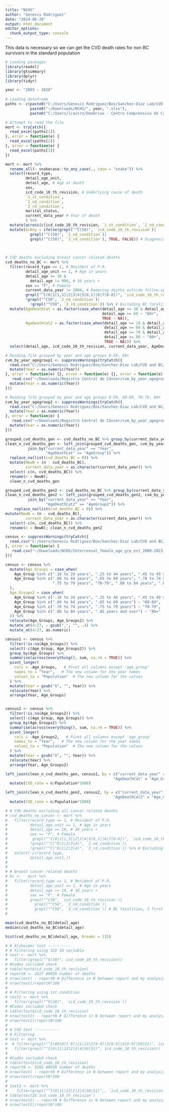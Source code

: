 ```yaml
---
title: "NCHS"
author: "Genesis Rodriguez"
date: "2024-06-20"
output: html_document
editor_options: 
  chunk_output_type: console
---
```


This data is necessary so we can get the CVD death rates for non BC survivors
in the standard population

```r
# Loading packages
library(readxl)
library(gtsummary)
library(dplyr)
library(tidyr)

```

```r

year <- "2005 - 2020" 
  
# Loading dataframe
paths <- c(paste0("C:/Users/Genesis Rodriguez/Box/Sanchez-Diaz Lab/CVD and BC/Defunciones/NCHS/Procesadas/Listas/", year, ".xlsx"),
           paste0("~/Downloads/NCHS/", year, ".xlsx"),
           paste0("C:/Users/lcastro/OneDrive - Centro Comprensivo de Cancer UPR/projects_shared/BBC/Project_Dra. Carola/Data/NCHS/", year, ".xlsx"))

# Attempt to read the file
mort <- tryCatch({
  read_excel(paths[1])
}, error = function(e) {
  read_excel(paths[2])
}, error = function(e) {
  read_excel(paths[3])
})

mort <- mort %>%
  rename_all(~ snakecase::to_any_case(., case = "snake")) %>% 
  select(record_type,
         detail_age_unit, 
         detail_age, # Age at death
         sex,
         icd_code_10_th_revision, # Underlying cause of death
         `1_st_condition`,
         `2_nd_condition`,
         `3_rd_condition`,
         marital_status,
         current_data_year # Year of death
         ) %>% 
  mutate(across(c(icd_code_10_th_revision, `1_st_condition`, `2_nd_condition`, `3_rd_condition`), ~ sub("^(.{3})(.)", "\\1.\\2", .))) %>% # Insert a period after the third character for any 4-character string in `1_st_condition`
  mutate(bcAny = ifelse(grepl("^C(50)", `icd_code_10_th_revision`)|
           grepl("^C(50)", `2_nd_condition`)|
           grepl("^C(50)", `3_rd_condition`), TRUE, FALSE)) # Diagnosis in any level
       
         
```

```r

# CVD deaths excluding breast cancer related deaths
cvd_deaths_no_BC <- mort %>%
  filter(record_type == 1, # Resident of P.R.
         detail_age_unit == 1, # Age in years
         detail_age >= 18 &
           detail_age != 999, # 18 years +
         sex == "F", # Female
         current_data_year != 2004, # Removing deaths outside follow-up period
         grepl("^I(0|1[1,3]|2|3|4|5[0,1]|6|7[0-8])", `icd_code_10_th_revision`), # CVD fatalities
         !grepl("^C50", `2_nd_condition`)|
           !grepl("^C50", `3_rd_condition`)) %>% # Excluding BC fatalities 
  mutate(AgeDeathCat = as.factor(case_when(detail_age >= 18 & detail_age <= 59 ~ "18-59",
                                           detail_age >= 60 ~ "60+",
                                           TRUE ~ NA)),
         AgeDeathCat2 = as.factor(case_when(detail_age >= 18 & detail_age <= 59 ~ "18-59",
                                            detail_age >= 60 & detail_age <= 69 ~ "60-69",
                                            detail_age >= 70 & detail_age <= 79 ~ "70-79",
                                            detail_age >= 80 ~ "80+",
                                            TRUE ~ NA))) %>%
  select(detail_age, icd_code_10_th_revision, current_data_year, AgeDeathCat, AgeDeathCat2)

```

```r

# Reading file grouped by year and age groups 0-59, 60+
cvm_by_year_agegroup1 <- suppressWarnings(tryCatch({
  read.csv("C:/Users/Genesis Rodriguez/Box/Sanchez-Diaz Lab/CVD and BC/Registro Central de Cáncer/Data/cvm_by_year_agegroup1.csv", row.names = NULL) %>%
  mutate(Year = as.numeric(Year))
}, error = function(e) {}, error = function(e) {}, error = function(e) {
   read.csv("~/Downloads/Registro Central de Cáncer/cvm_by_year_agegroup1.csv", row.names = NULL) %>%
  mutate(Year = as.numeric(Year))
}))

# Reading file grouped by year and age groups 0-59, 60-69, 70-79, 80+
cvm_by_year_agegroup2 <- suppressWarnings(tryCatch({
  read.csv("C:/Users/Genesis Rodriguez/Box/Sanchez-Diaz Lab/CVD and BC/Registro Central de Cáncer/Data/cvm_by_year_agegroup2.csv", row.names = NULL) %>%
  mutate(Year = as.numeric(Year))
}, error = function(e) {
   read.csv("~/Downloads/Registro Central de Cáncer/cvm_by_year_agegroup2.csv", row.names = NULL) %>%
  mutate(Year = as.numeric(Year))
}))

```

```r

grouped_cvd_deaths_gen <- cvd_deaths_no_BC %>% group_by(current_data_year, AgeDeathCat) %>% count(); grouped_cvd_deaths_gen
clean_n_cvd_deaths_gen <- left_join(grouped_cvd_deaths_gen, cvm_by_year_agegroup1[, c("Year", "AgeGroup", "cvd_deaths_BC")], 
          join_by("current_data_year" == "Year",
                  "AgeDeathCat" == "AgeGroup")) %>%
  replace_na(list(cvd_deaths_BC = 0)) %>%
  mutate(NewN = (n - cvd_deaths_BC),
         current_data_year = as.character(current_data_year)) %>%
  select(-c(n, cvd_deaths_BC)) %>%
  rename(n = NewN); 
  clean_n_cvd_deaths_gen

grouped_cvd_deaths_gen2 <- cvd_deaths_no_BC %>% group_by(current_data_year, AgeDeathCat2) %>% count(); grouped_cvd_deaths_gen2
clean_n_cvd_deaths_gen2 <- left_join(grouped_cvd_deaths_gen2, cvm_by_year_agegroup2[, c("Year", "AgeGroup2", "cvd_deaths_BC")], 
          join_by("current_data_year" == "Year",
                  "AgeDeathCat2" == "AgeGroup2")) %>%
    replace_na(list(cvd_deaths_BC = 0)) %>%
mutate(NewN = (n - cvd_deaths_BC),
         current_data_year = as.character(current_data_year)) %>%
  select(-c(n, cvd_deaths_BC)) %>%
  rename(n = NewN); clean_n_cvd_deaths_gen2


```

```r

census <- suppressWarnings(tryCatch({
  read.csv("C:/Users/Genesis Rodriguez/Box/Sanchez-Diaz Lab/CVD and BC/Datos censales/Intercensal_female_age_grp_est_2000-2023.csv")
}, error = function(e) {
   read.csv("~/Downloads/NCHS/Intercensal_female_age_grp_est_2000-2023-2.csv")
}))

census <- census %>%
  mutate(Age_Groups = case_when(
    Age_Group %in% c(".18 to 24 years", ".25 to 44 years", ".45 to 49 years", ".50 to 54 years", ".55 to 59 years") ~ "18-59",
    Age_Group %in% c(".60 to 64 years", ".65 to 69 years", ".70 to 74 years", 
                     ".75 to 79 years", "70-79", ".80 to 84 years", ".85 years and over") ~ "60+"
  ),
  Age_Groups2 = case_when(
    Age_Group %in% c(".18 to 24 years", ".25 to 44 years", ".45 to 49 years", ".50 to 54 years", ".55 to 59 years") ~ "18-59",
    Age_Group %in% c(".60 to 64 years", ".65 to 69 years") ~ "60-69",
    Age_Group %in% c(".70 to 74 years", ".75 to 79 years") ~ "70-79",
    Age_Group %in% c(".80 to 84 years", ".85 years and over") ~ "80+"
  )) %>%
  relocate(Age_Groups, Age_Groups2) %>%
  mutate_at(4:27, ~ gsub(",", "", .)) %>%
  mutate_at(4:27, as.numeric) 

census1 <- census %>%
  filter(!is.na(Age_Groups)) %>%
  select(-c(Age_Group, Age_Groups2)) %>%
  group_by(Age_Groups) %>%
  summarise(across(everything(), sum, na.rm = TRUE)) %>%
  pivot_longer(
    cols = -Age_Groups,   # Pivot all columns except 'age_group'
    names_to = "Year",   # The new column for the year names
    values_to = "Population"  # The new column for the values
  ) %>%
  mutate(Year = gsub("X", "", Year)) %>% 
  relocate(Year) %>%
  arrange(Year, Age_Groups)


census2 <- census %>%
  filter(!is.na(Age_Groups2)) %>%
  select(-c(Age_Group, Age_Groups)) %>%
  group_by(Age_Groups2) %>%
  summarise(across(everything(), sum, na.rm = TRUE)) %>%
  pivot_longer(
    cols = -Age_Groups2,   # Pivot all columns except 'age_group'
    names_to = "Year",   # The new column for the year names
    values_to = "Population"  # The new column for the values
  ) %>%
  mutate(Year = gsub("X", "", Year)) %>% 
  relocate(Year) %>%
  arrange(Year, Age_Groups2)

```

```r

left_join(clean_n_cvd_deaths_gen, census1, by = c("current_data_year" = "Year",
                                                "AgeDeathCat" = "Age_Groups")) %>%
  mutate(CVD_rate = n/Population*1000)

left_join(clean_n_cvd_deaths_gen2, census2, by = c("current_data_year" = "Year",
                                                "AgeDeathCat2" = "Age_Groups2")) %>%
  mutate(CVD_rate = n/Population*1000)

```

```r

# # CVD deaths excluding all cancer related deaths
# cvd_deaths_no_cancer <- mort %>%
#   filter(record_type == 1, # Resident of P.R.
#          detail_age_unit == 1, # Age in years
#          detail_age >= 18, # 18 years +
#          sex == "F", # Female
#           grepl("^I(0|1[1,3]|2|3|4|5[0,1]|6|7[0-8])", `icd_code_10_th_revision`),
#          !grepl("^C|^D(1|2|3|4)", `2_nd_condition`)|
#          !grepl("^C|^D(1|2|3|4)", `3_rd_condition`)) %>% # Excluding cancer fatalities. Neoplasms: C00-D49
#   select(-c(record_type,
#          detail_age_unit,))
# 
# 
# # Breast cancer related deaths
# bc <-   mort %>%
#   filter(record_type == 1, # Resident of P.R.
#          detail_age_unit == 1, # Age in years
#          detail_age >= 18, # 18 years +
#          sex == "F", # Female
#          grepl("^C50", `icd_code_10_th_revision`)|
#            grepl("^C50", `2_nd_condition`)|
#            grepl("^C50", `3_rd_condition`)) # BC fatalities, 3 first causes
# 


```

```r

mean(cvd_deaths_no_BC$detail_age)
median(cvd_deaths_no_BC$detail_age)

hist(cvd_deaths_no_BC$detail_age, breaks = 115)
```

```r
# # Alzheimer test ----------
# # Filtering using ICD 10 variable
# test <- mort %>%
#   filter(grepl("^G(30)", icd_code_10_th_revision))
# #Codes included check
# table(test$icd_code_10_th_revision)
# reportN <- 2627 #NVSR number of deaths
# nrow(test) - reportN # Difference in N between report and my analysis
# nrow(test)/reportN*100
# 
# # Filtering using 1st condition
# test2 <- mort %>%
#   filter(grepl("^G(30)", `icd_code_10_th_revision`))
# #Codes included check
# table(test$icd_code_10_th_revision)
# nrow(test2) - reportN # Difference in N between report and my analysis
# nrow(test2)/reportN*100
# 
# # CVD test -----------
# # Filtering
# test <- mort %>%
#  # filter(grepl("^I(00|0[1-9]|11|13|2[0-9]|3[0-9]|4[0-9]|50|51)", icd_code_10_th_revision))
#   filter(grepl("^I(0|11|13|2|3|4|50|51)", icd_code_10_th_revision))
# 
# #Codes included check
# table(test$icd_code_10_th_revision)
# reportN <- 5565 #NVSR number of deaths
# nrow(test) - reportN # Difference in N between report and my analysis
# nrow(test)/reportN*100
# 
# test2 <- mort %>%
#    filter(grepl("^I(0|11|13|2|3|4|50|51)",, `icd_code_10_th_revision`))
# table(test2$`icd_code_10_th_revision`)
# nrow(test2) - reportN # Difference in N between report and my analysis
# nrow(test2)/reportN*100
```
